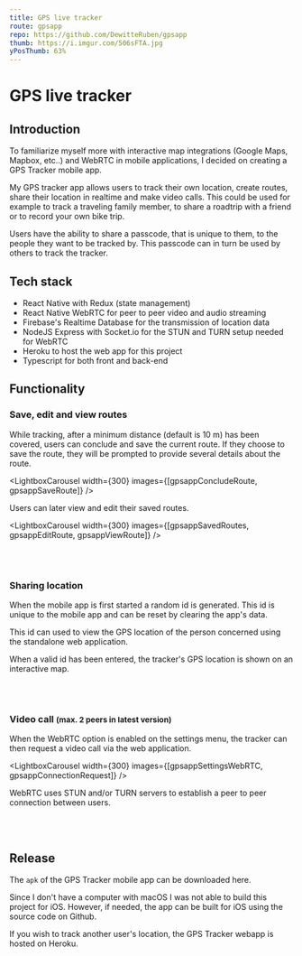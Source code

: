 ```yaml
---
title: GPS live tracker
route: gpsapp
repo: https://github.com/DewitteRuben/gpsapp
thumb: https://i.imgur.com/506sFTA.jpg
yPosThumb: 63%
---
```










# GPS live tracker

## Introduction

To familiarize myself more with interactive map integrations (Google Maps, Mapbox, etc..) and WebRTC in mobile applications, I decided on creating a GPS Tracker mobile app. 

My GPS tracker app allows users to track their own location, create routes, share their location in realtime and make video calls. This could be used for example to track a traveling family member, to share a roadtrip with a friend or to record your own bike trip. 

Users have the ability to share a passcode, that is unique to them, to the people they want to be tracked by. This passcode can in turn be used by others to track the tracker.

## Tech stack

* React Native with Redux (state management)
* React Native WebRTC for peer to peer video and audio streaming
* Firebase's Realtime Database for the transmission of location data
* NodeJS Express with Socket.io for the STUN and TURN setup needed for WebRTC
* Heroku to host the web app for this project
* Typescript for both front and back-end

## Functionality

### Save, edit and view routes

While tracking, after a minimum distance (default is 10 m) has been covered, users can conclude and save the current route. If they choose to save the route, they will be prompted to provide several details about the route.

<LightboxCarousel width={300} images={[gpsappConcludeRoute, gpsappSaveRoute]} />

Users can later view and edit their saved routes.

<LightboxCarousel width={300} images={[gpsappSavedRoutes, gpsappEditRoute, gpsappViewRoute]} />

<br/>
<br/>

### Sharing location

When the mobile app is first started a random <MdLink href="https://www.npmjs.com/package/shortid">id</MdLink> is generated. This id is unique to the mobile app and can be reset by clearing the app's data.

<Lightbox width={300} src={gpsappSettings} />

This id can used to view the GPS location of the person concerned using the standalone <MdLink href="https://gpsapp-server.herokuapp.com/">web application</MdLink>.

<Lightbox src={webappStartTrack} />


When a valid id has been entered, the tracker's GPS location is shown on an interactive map.

<Lightbox src={webappTrackingExample} />

<br/>
<br/>

### Video call <Small>(max. 2 peers in latest version)</Small>

When the WebRTC option is enabled on the settings menu, the tracker can then request a video call via the web application.

<LightboxCarousel width={300} images={[gpsappSettingsWebRTC, gpsappConnectionRequest]} />

WebRTC uses <MdLink href="https://en.wikipedia.org/wiki/STUN">STUN</MdLink> and/or <MdLink href="https://en.wikipedia.org/wiki/Traversal_Using_Relays_around_NAT">TURN</MdLink> servers to establish a peer to peer connection between users.

<Lightbox src={webappPeerToPeerCall} />

<br/>
<br/>

## Release

The `apk` of the GPS Tracker mobile app can be downloaded <MdLink href="https://we.tl/t-4pAmixArGg">here</MdLink>.

Since I don't have a computer with macOS I was not able to build this project for iOS. However, if needed, the app can be built for iOS using the source code on <MdLink href={frontMatter.repo}>Github</MdLink>.

If you wish to track another user's location, the GPS Tracker webapp is hosted on <MdLink href="https://gpsapp-server.herokuapp.com/">Heroku</MdLink>.